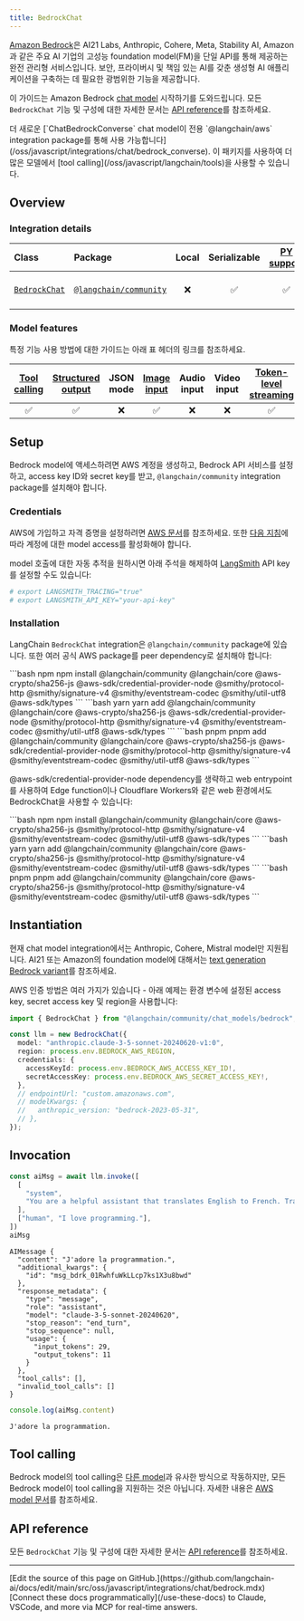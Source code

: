 ```yaml
---
title: BedrockChat
---
```


[Amazon Bedrock](https://aws.amazon.com/bedrock/)은 AI21 Labs, Anthropic, Cohere, Meta, Stability AI, Amazon과 같은 주요 AI 기업의 고성능 foundation model(FM)을 단일 API를 통해 제공하는 완전 관리형 서비스입니다. 보안, 프라이버시 및 책임 있는 AI를 갖춘 생성형 AI 애플리케이션을 구축하는 데 필요한 광범위한 기능을 제공합니다.

이 가이드는 Amazon Bedrock [chat model](/oss/javascript/langchain/models) 시작하기를 도와드립니다. 모든 `BedrockChat` 기능 및 구성에 대한 자세한 문서는 [API reference](https://api.js.langchain.com/classes/langchain_community_chat_models_bedrock.BedrockChat.html)를 참조하세요.

<Tip>
더 새로운 [`ChatBedrockConverse` chat model이 전용 `@langchain/aws` integration package를 통해 사용 가능합니다](/oss/javascript/integrations/chat/bedrock_converse). 이 패키지를 사용하여 더 많은 모델에서 [tool calling](/oss/javascript/langchain/tools)을 사용할 수 있습니다.
</Tip>

## Overview

### Integration details

| Class | Package | Local | Serializable | [PY support](https://python.langchain.com/docs/integrations/chat/bedrock/) | Downloads | Version |
| :--- | :--- | :---: | :---: |  :---: | :---: | :---: |
| [`BedrockChat`](https://api.js.langchain.com/classes/langchain_community_chat_models_bedrock.BedrockChat.html) | [`@langchain/community`](https://npmjs.com/@langchain/community) | ❌ | ✅ | ✅ | ![NPM - Downloads](https://img.shields.io/npm/dm/@langchain/community?style=flat-square&label=%20&) | ![NPM - Version](https://img.shields.io/npm/v/@langchain/community?style=flat-square&label=%20&) |

### Model features

특정 기능 사용 방법에 대한 가이드는 아래 표 헤더의 링크를 참조하세요.

| [Tool calling](/oss/javascript/langchain/tools) | [Structured output](/oss/javascript/langchain/structured-output) | JSON mode | [Image input](/oss/javascript/langchain/messages#multimodal) | Audio input | Video input | [Token-level streaming](/oss/javascript/langchain/streaming/) | [Token usage](/oss/javascript/langchain/models#token-usage) | [Logprobs](/oss/javascript/langchain/models#log-probabilities) |
| :---: | :---: | :---: | :---: |  :---: | :---: | :---: | :---: | :---: |
| ✅ | ✅ | ❌ | ✅ | ❌ | ❌ | ✅ | ✅ | ❌ |

## Setup

Bedrock model에 액세스하려면 AWS 계정을 생성하고, Bedrock API 서비스를 설정하고, access key ID와 secret key를 받고, `@langchain/community` integration package를 설치해야 합니다.

### Credentials

AWS에 가입하고 자격 증명을 설정하려면 [AWS 문서](https://docs.aws.amazon.com/bedrock/latest/userguide/getting-started.html)를 참조하세요. 또한 [다음 지침](https://docs.aws.amazon.com/bedrock/latest/userguide/model-access.html)에 따라 계정에 대한 model access를 활성화해야 합니다.

model 호출에 대한 자동 추적을 원하시면 아래 주석을 해제하여 [LangSmith](https://docs.smith.langchain.com/) API key를 설정할 수도 있습니다:

```bash
# export LANGSMITH_TRACING="true"
# export LANGSMITH_API_KEY="your-api-key"
```

### Installation

LangChain `BedrockChat` integration은 `@langchain/community` package에 있습니다. 또한 여러 공식 AWS package를 peer dependency로 설치해야 합니다:

<CodeGroup>
```bash npm
npm install @langchain/community @langchain/core @aws-crypto/sha256-js @aws-sdk/credential-provider-node @smithy/protocol-http @smithy/signature-v4 @smithy/eventstream-codec @smithy/util-utf8 @aws-sdk/types
```
```bash yarn
yarn add @langchain/community @langchain/core @aws-crypto/sha256-js @aws-sdk/credential-provider-node @smithy/protocol-http @smithy/signature-v4 @smithy/eventstream-codec @smithy/util-utf8 @aws-sdk/types
```
```bash pnpm
pnpm add @langchain/community @langchain/core @aws-crypto/sha256-js @aws-sdk/credential-provider-node @smithy/protocol-http @smithy/signature-v4 @smithy/eventstream-codec @smithy/util-utf8 @aws-sdk/types
```
</CodeGroup>

@aws-sdk/credential-provider-node dependency를 생략하고 web entrypoint를 사용하여 Edge function이나 Cloudflare Workers와 같은 web 환경에서도 BedrockChat을 사용할 수 있습니다:

<CodeGroup>
```bash npm
npm install @langchain/community @langchain/core @aws-crypto/sha256-js @smithy/protocol-http @smithy/signature-v4 @smithy/eventstream-codec @smithy/util-utf8 @aws-sdk/types
```
```bash yarn
yarn add @langchain/community @langchain/core @aws-crypto/sha256-js @smithy/protocol-http @smithy/signature-v4 @smithy/eventstream-codec @smithy/util-utf8 @aws-sdk/types
```
```bash pnpm
pnpm add @langchain/community @langchain/core @aws-crypto/sha256-js @smithy/protocol-http @smithy/signature-v4 @smithy/eventstream-codec @smithy/util-utf8 @aws-sdk/types
```
</CodeGroup>

## Instantiation

현재 chat model integration에서는 Anthropic, Cohere, Mistral model만 지원됩니다. AI21 또는 Amazon의 foundation model에 대해서는 [text generation Bedrock variant](/oss/javascript/integrations/llms/bedrock/)를 참조하세요.

AWS 인증 방법은 여러 가지가 있습니다 - 아래 예제는 환경 변수에 설정된 access key, secret access key 및 region을 사용합니다:

```typescript
import { BedrockChat } from "@langchain/community/chat_models/bedrock";

const llm = new BedrockChat({
  model: "anthropic.claude-3-5-sonnet-20240620-v1:0",
  region: process.env.BEDROCK_AWS_REGION,
  credentials: {
    accessKeyId: process.env.BEDROCK_AWS_ACCESS_KEY_ID!,
    secretAccessKey: process.env.BEDROCK_AWS_SECRET_ACCESS_KEY!,
  },
  // endpointUrl: "custom.amazonaws.com",
  // modelKwargs: {
  //   anthropic_version: "bedrock-2023-05-31",
  // },
});
```

## Invocation

```typescript
const aiMsg = await llm.invoke([
  [
    "system",
    "You are a helpful assistant that translates English to French. Translate the user sentence.",
  ],
  ["human", "I love programming."],
])
aiMsg
```

```output
AIMessage {
  "content": "J'adore la programmation.",
  "additional_kwargs": {
    "id": "msg_bdrk_01RwhfuWkLLcp7ks1X3u8bwd"
  },
  "response_metadata": {
    "type": "message",
    "role": "assistant",
    "model": "claude-3-5-sonnet-20240620",
    "stop_reason": "end_turn",
    "stop_sequence": null,
    "usage": {
      "input_tokens": 29,
      "output_tokens": 11
    }
  },
  "tool_calls": [],
  "invalid_tool_calls": []
}
```

```typescript
console.log(aiMsg.content)
```

```output
J'adore la programmation.
```

## Tool calling

Bedrock model의 tool calling은 [다른 model](/oss/javascript/langchain/tools)과 유사한 방식으로 작동하지만, 모든 Bedrock model이 tool calling을 지원하는 것은 아닙니다. 자세한 내용은 [AWS model 문서](https://docs.aws.amazon.com/bedrock/latest/APIReference/welcome.html)를 참조하세요.

## API reference

모든 `BedrockChat` 기능 및 구성에 대한 자세한 문서는 [API reference](https://api.js.langchain.com/classes/langchain_community_chat_models_bedrock.BedrockChat.html)를 참조하세요.

---

<Callout icon="pen-to-square" iconType="regular">
    [Edit the source of this page on GitHub.](https://github.com/langchain-ai/docs/edit/main/src/oss/javascript/integrations/chat/bedrock.mdx)
</Callout>
<Tip icon="terminal" iconType="regular">
    [Connect these docs programmatically](/use-these-docs) to Claude, VSCode, and more via MCP for    real-time answers.
</Tip>
